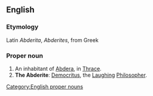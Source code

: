 ==English==

===Etymology===
Latin ''Abderita'', ''Abderites'', from Greek 

===Proper noun===
{{en-noun}}

# An inhabitant of [[Abdera]], in [[Thrace]].  
# '''The Abderite''': [[Democritus]], the [[laughing|Laughing]] [[philosopher|Philosopher]].

[[Category:English proper nouns]]